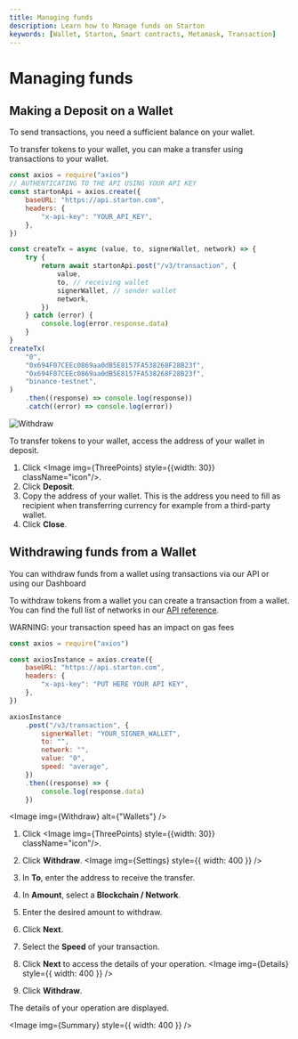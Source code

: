 ```yaml
---
title: Managing funds
description: Learn how to Manage funds on Starton
keywords: [Wallet, Starton, Smart contracts, Metamask, Transaction]
---
```



# Managing funds

## Making a Deposit on a Wallet

To send transactions, you need a sufficient balance on your wallet.

<Tabs>
<TabItem value="code" label="From Code">

To transfer tokens to your wallet, you can make a transfer using transactions to your wallet.

```js showLineNumbers
const axios = require("axios")
// AUTHENTICATING TO THE API USING YOUR API KEY
const startonApi = axios.create({
	baseURL: "https://api.starton.com",
	headers: {
		"x-api-key": "YOUR_API_KEY",
	},
})

const createTx = async (value, to, signerWallet, network) => {
	try {
		return await startonApi.post("/v3/transaction", {
			value,
			to, // receiving wallet
			signerWallet, // sender wallet
			network,
		})
	} catch (error) {
		console.log(error.response.data)
	}
}
createTx(
	"0",
	"0x694F07CEEc0869aa0dB5E8157FA538268F28B23f",
	"0x694F07CEEc0869aa0dB5E8157FA538268F28B23f",
	"binance-testnet",
)
	.then((response) => console.log(response))
	.catch((error) => console.log(error))
```

</TabItem>
<TabItem value="dashboard" label="From Webapp">

<Image img={Withdraw} alt="Withdraw" />

To transfer tokens to your wallet, access the address of your wallet in deposit.

1. Click <Image img={ThreePoints} style={{width: 30}} className="icon"/>.
1. Click **Deposit**.
1. Copy the address of your wallet.
   This is the address you need to fill as recipient when transferring currency for example from a third-party wallet.
1. Click **Close**.

</TabItem>
</Tabs>

## Withdrawing funds from a Wallet

You can withdraw funds from a wallet using transactions via our API or using our Dashboard

<Tabs>
<TabItem value="code" label="From Code">
To withdraw tokens from a wallet you can create a transaction from a wallet.
You can find the full list of networks in our <a href="https://docs.starton.com/api-reference">API reference</a>.

WARNING: your transaction speed has an impact on gas fees

```jsx
const axios = require("axios")

const axiosInstance = axios.create({
	baseURL: "https://api.starton.com",
	headers: {
		"x-api-key": "PUT HERE YOUR API KEY",
	},
})

axiosInstance
	.post("/v3/transaction", {
		signerWallet: "YOUR_SIGNER_WALLET",
		to: "",
		network: "",
		value: "0",
		speed: "average",
	})
	.then((response) => {
		console.log(response.data)
	})
```

</TabItem>
<TabItem value="dashboard" label="From Webapp">

<Image img={Withdraw} alt={"Wallets"} />

1. Click <Image img={ThreePoints} style={{width: 30}} className="icon"/>.

1. Click **Withdraw**.
    <Image img={Settings} style={{ width: 400 }} />
1. In **To**, enter the address to receive the transfer.
1. In **Amount**, select a **Blockchain / Network**.
1. Enter the desired amount to withdraw.
1. Click **Next**.
1. Select the **Speed** of your transaction.
1. Click **Next** to access the details of your operation.
    <Image img={Details} style={{ width: 400 }} />
1. Click **Withdraw**.

The details of your operation are displayed.

<Image img={Summary} style={{ width: 400 }} />

</TabItem>
</Tabs>
